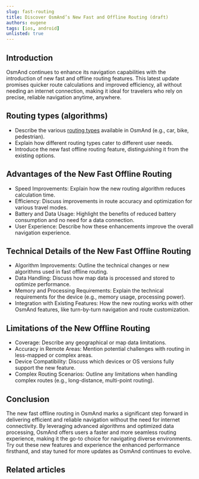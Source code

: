 ```yaml
---
slug: fast-routing
title: Discover OsmAnd’s New Fast and Offline Routing (draft)
authors: eugene
tags: [ios, android]
unlisted: true
---
```



## Introduction

OsmAnd continues to enhance its navigation capabilities with the introduction of new fast and offline routing features. This latest update promises quicker route calculations and improved efficiency, all without needing an internet connection, making it ideal for travelers who rely on precise, reliable navigation anytime, anywhere.

<!--truncate-->

## Routing types (algorithms)

- Describe the various [routing types](https://osmand.net/docs/user/navigation/guidance/navigation-settings#development-settings) available in OsmAnd (e.g., car, bike, pedestrian).
- Explain how different routing types cater to different user needs.
- Introduce the new fast offline routing feature, distinguishing it from the existing options.

## Advantages of the New Fast Offline Routing

- Speed Improvements: Explain how the new routing algorithm reduces calculation time.
- Efficiency: Discuss improvements in route accuracy and optimization for various travel modes.
- Battery and Data Usage: Highlight the benefits of reduced battery consumption and no need for a data connection.
- User Experience: Describe how these enhancements improve the overall navigation experience.

## Technical Details of the New Fast Offline Routing

- Algorithm Improvements: Outline the technical changes or new algorithms used in fast offline routing.
- Data Handling: Discuss how map data is processed and stored to optimize performance.
- Memory and Processing Requirements: Explain the technical requirements for the device (e.g., memory usage, processing power).
- Integration with Existing Features: How the new routing works with other OsmAnd features, like turn-by-turn navigation and route customization.

## Limitations of the New Offline Routing

- Coverage: Describe any geographical or map data limitations.
- Accuracy in Remote Areas: Mention potential challenges with routing in less-mapped or complex areas.
- Device Compatibility: Discuss which devices or OS versions fully support the new feature.
- Complex Routing Scenarios: Outline any limitations when handling complex routes (e.g., long-distance, multi-point routing).

## Conclusion

The new fast offline routing in OsmAnd marks a significant step forward in delivering efficient and reliable navigation without the need for internet connectivity. By leveraging advanced algorithms and optimized data processing, OsmAnd offers users a faster and more seamless routing experience, making it the go-to choice for navigating diverse environments. Try out these new features and experience the enhanced performance firsthand, and stay tuned for more updates as OsmAnd continues to evolve.

## Related articles